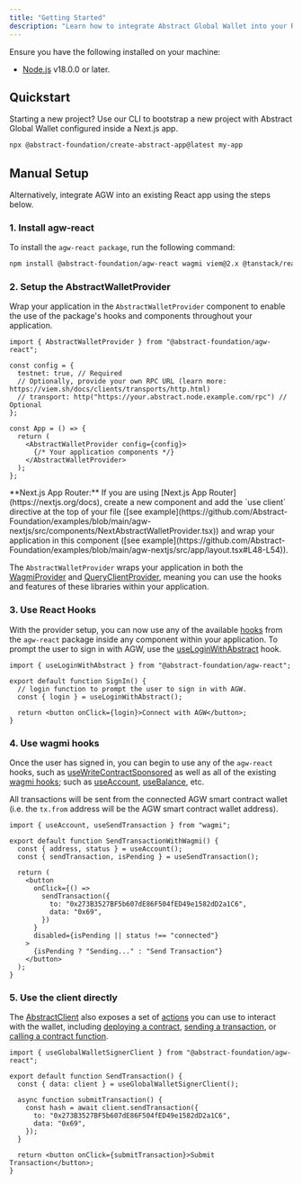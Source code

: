 ```yaml
---
title: "Getting Started"
description: "Learn how to integrate Abstract Global Wallet into your React application using the agw-react package."
---
```


<Accordion title="Prerequisites">
  Ensure you have the following installed on your machine: 
  
- [Node.js](https://nodejs.org/en/download/) v18.0.0 or later.

</Accordion>

## Quickstart

Starting a new project? Use our CLI to bootstrap a new project with Abstract Global Wallet configured inside a Next.js app.

```bash
npx @abstract-foundation/create-abstract-app@latest my-app
```

## Manual Setup

Alternatively, integrate AGW into an existing React app using the steps below.

### 1. Install agw-react

To install the `agw-react package`, run the following command:

```bash
npm install @abstract-foundation/agw-react wagmi viem@2.x @tanstack/react-query
```

### 2. Setup the AbstractWalletProvider

Wrap your application in the `AbstractWalletProvider` component to enable the use of the package's hooks and components
throughout your application.

```tsx
import { AbstractWalletProvider } from "@abstract-foundation/agw-react";

const config = {
  testnet: true, // Required
  // Optionally, provide your own RPC URL (learn more: https://viem.sh/docs/clients/transports/http.html)
  // transport: http("https://your.abstract.node.example.com/rpc") // Optional
};

const App = () => {
  return (
    <AbstractWalletProvider config={config}>
      {/* Your application components */}
    </AbstractWalletProvider>
  );
};
```

<Tip>
  **Next.js App Router:** If you are using [Next.js App
  Router](https://nextjs.org/docs), create a new component and add the `use
  client` directive at the top of your file ([see
  example](https://github.com/Abstract-Foundation/examples/blob/main/agw-nextjs/src/components/NextAbstractWalletProvider.tsx))
  and wrap your application in this component ([see
  example](https://github.com/Abstract-Foundation/examples/blob/main/agw-nextjs/src/app/layout.tsx#L48-L54)).
</Tip>

The `AbstractWalletProvider` wraps your application in both the [WagmiProvider](https://wagmi.sh/react/api/WagmiProvider) and
[QueryClientProvider](https://tanstack.com/query/latest/docs/framework/react/reference/QueryClientProvider),
meaning you can use the hooks and features of these libraries within your application.

### 3. Use React Hooks

With the provider setup, you can now use any of the available [hooks](/abstract-global-wallet/agw-react/hooks/useAbstractClient)
from the `agw-react` package inside
any component within your application. To prompt the user to sign in with AGW, use the
[useLoginWithAbstract](/abstract-global-wallet/agw-react/hooks/useLoginWithAbstract) hook.

```tsx
import { useLoginWithAbstract } from "@abstract-foundation/agw-react";

export default function SignIn() {
  // login function to prompt the user to sign in with AGW.
  const { login } = useLoginWithAbstract();

  return <button onClick={login}>Connect with AGW</button>;
}
```

### 4. Use wagmi hooks

Once the user has signed in, you can begin to use any of the `agw-react` hooks,
such as [useWriteContractSponsored](/abstract-global-wallet/agw-react/hooks/useWriteContractSponsored)
as well as all of the existing [wagmi hooks](https://wagmi.sh/react/api/hooks); such as [useAccount](https://wagmi.sh/react/api/hooks/useAccount),
[useBalance](https://wagmi.sh/react/api/hooks/useBalance), etc.

All transactions will be sent from the connected AGW smart contract wallet (i.e. the `tx.from` address will be the AGW smart contract wallet address).

```tsx
import { useAccount, useSendTransaction } from "wagmi";

export default function SendTransactionWithWagmi() {
  const { address, status } = useAccount();
  const { sendTransaction, isPending } = useSendTransaction();

  return (
    <button
      onClick={() =>
        sendTransaction({
          to: "0x273B3527BF5b607dE86F504fED49e1582dD2a1C6",
          data: "0x69",
        })
      }
      disabled={isPending || status !== "connected"}
    >
      {isPending ? "Sending..." : "Send Transaction"}
    </button>
  );
}
```

### 5. Use the client directly

The [AbstractClient](/abstract-global-wallet/agw-client/createAbstractClient)
also exposes a set of [actions](/abstract-global-wallet/agw-client/actions/deployContract)
you can use to interact with the wallet, including
[deploying a contract](/abstract-global-wallet/agw-client/actions/deployContract),
[sending a transaction](/abstract-global-wallet/agw-client/actions/sendTransaction),
or [calling a contract function](/abstract-global-wallet/agw-client/actions/writeContract).

```tsx
import { useGlobalWalletSignerClient } from "@abstract-foundation/agw-react";

export default function SendTransaction() {
  const { data: client } = useGlobalWalletSignerClient();

  async function submitTransaction() {
    const hash = await client.sendTransaction({
      to: "0x273B3527BF5b607dE86F504fED49e1582dD2a1C6",
      data: "0x69",
    });
  }

  return <button onClick={submitTransaction}>Submit Transaction</button>;
}
```
